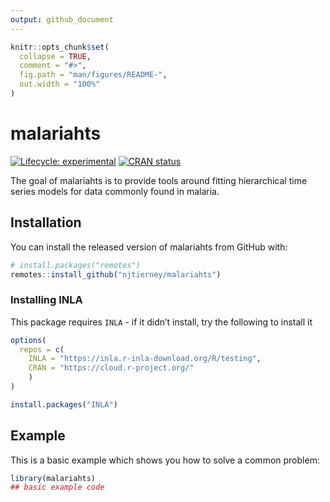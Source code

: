 ```yaml
---
output: github_document
---
```


<!-- README.md is generated from README.Rmd. Please edit that file -->

```r
knitr::opts_chunk$set(
  collapse = TRUE,
  comment = "#>",
  fig.path = "man/figures/README-",
  out.width = "100%"
)
```

# malariahts

<!-- badges: start -->
[![Lifecycle: experimental](https://img.shields.io/badge/lifecycle-experimental-orange.svg)](https://lifecycle.r-lib.org/articles/stages.html#experimental)
[![CRAN status](https://www.r-pkg.org/badges/version/malariahts)](https://CRAN.R-project.org/package=malariahts)
<!-- badges: end -->

The goal of malariahts is to provide tools around fitting hierarchical time series models for data commonly found in malaria.

## Installation

You can install the released version of malariahts from GitHub with:

``` r
# install.packages("remotes")
remotes::install_github("njtierney/malariahts")
```

### Installing INLA

This package requires `INLA` - if it didn't install, try the following to install it

```r
options(
  repos = c(
    INLA = "https://inla.r-inla-download.org/R/testing",
    CRAN = "https://cloud.r-project.org/"
    )
)

install.packages("INLA")
```

## Example

This is a basic example which shows you how to solve a common problem:

```r
library(malariahts)
## basic example code
```
